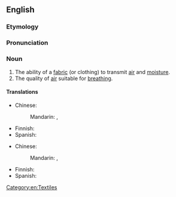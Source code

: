 ==English==

===Etymology===
{{suffix|lang=en|breathable|ity}}

===Pronunciation===
{{rfp|lang=en}}

===Noun===
{{en-noun|breathabilities}}

# The ability of a [[fabric]] (or clothing) to transmit [[air]] and [[moisture]].
# The quality of [[air]] suitable for [[breathing]].

====Translations====
{{trans-top|ability of fabric to transmit air and moisture}}
* Chinese: 
*: Mandarin: {{t|cmn|透氣性}}, {{t|cmn|透气性|tr=tòuqìxìng}}
{{trans-mid}}
* Finnish: {{t|fi|hengittävyys}}
* Spanish: {{t-needed|es}}
{{trans-bottom}}

{{trans-top|quality of air suitable for breathing}}
* Chinese: 
*: Mandarin: {{t|cmn|[[空氣]][[質量]]}}, {{t|cmn|[[空气]][[质量]]|tr=kōngqì zhìliàng}}
{{trans-mid}}
* Finnish: {{t|fi|hengitettävyys}}
* Spanish: {{t-needed|es}}
{{trans-bottom}}

[[Category:en:Textiles]]